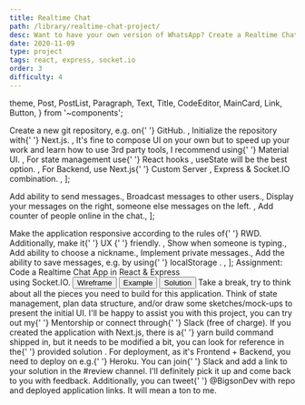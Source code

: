 ```yaml
---
title: Realtime Chat
path: /library/realtime-chat-project/
desc: Want to have your own version of WhatsApp? Create a Realtime Chat App with React, Express & Socket.IO.
date: 2020-11-09
type: project
tags: react, express, socket.io
order: 3
difficulty: 4
---
```



  theme,
  Post,
  PostList,
  Paragraph,
  Text,
  Title,
  CodeEditor,
  MainCard,
  Link,
  Button,
} from '~components';

  <Text>
    Create a new git repository, e.g. on{' '}
    <Link href="http://github.com/">GitHub</Link>.
  </Text>,
  <Text>
    Initialize the repository with{' '}
    <Link href="https://nextjs.org/">Next.js</Link>.
  </Text>,
  <Text>
    It's fine to compose UI on your own but to speed up your work and learn how
    to use 3rd party tools, I recommend using{' '}
    <Link href="https://material-ui.com/">Material UI</Link>.
  </Text>,
  <Text>
    For state management use{' '}
    <Link href="https://reactjs.org/docs/hooks-reference.html">
      React hooks
    </Link>
    , <Link href="https://reactjs.org/docs/hooks-reference.html#usestate">
      useState
    </Link> will be the best option.
  </Text>,
  <Text>
    For Backend, use Next.js{' '}
    <Link href="https://nextjs.org/docs/advanced-features/custom-server">
      Custom Server
    </Link>
    , <Link href="https://expressjs.com/">Express</Link> & <Link href="https://socket.io/">
      Socket.IO
    </Link> combination.
  </Text>,
];

  <Text>Add ability to send messages.</Text>,
  <Text>Broadcast messages to other users.</Text>,
  <Text>
    Display your messages on the right, someone else messages on the left.
  </Text>,
  <Text>Add counter of people online in the chat.</Text>,
];

  <Text>
    Make the application responsive according to the rules of{' '}
    <Link href="https://web.dev/responsive-web-design-basics/">RWD</Link>.
    Additionally, make it{' '}
    <Link href="https://www.interaction-design.org/literature/topics/ux-design">
      UX
    </Link>{' '}
    friendly.
  </Text>,
  <Text>Show when someone is typing.</Text>,
  <Text>Add ability to choose a nickname.</Text>,
  <Text>Implement private messages.</Text>,
  <Text>
    Add the ability to save messages, e.g. by using{' '}
    <Link href="https://developer.mozilla.org/en-US/docs/Web/API/Window/localStorage">
      localStorage
    </Link>
    .
  </Text>,
];

<Post>
  <Space size="large" direction="vertical">
    <MainCard title="About this project">
      <Title
        align="center"
        transform="none"
        marginBottom={theme.spacing.large}
        color={theme.colors.primary}
        fontSize={theme.fontSize.large}
        fontWeight={theme.fontWeight.stronger}
      >
        Realtime Chat
      </Title>
      <Paragraph align="center">
        <Text strong>Assignment:</Text> Code a Realtime Chat App in React &
        Express <br />
        using Socket.IO.
      </Paragraph>
      <Row gutter={[16, 16]} justify="center">
        <Col>
          <Link href="https://www.figma.com/file/wcTJcE0Foi1u3cTkV347Xx/Wireframes?node-id=264242%3A0">
            <Button type="secondary">Wireframe</Button>
          </Link>
        </Col>
        <Col>
          <Link href="https://morning-meadow-64994.herokuapp.com/">
            <Button type="secondary">Example</Button>
          </Link>
        </Col>
        <Col>
          <Link href="https://github.com/bigsondev/realtime-chat">
            <Button type="secondary">Solution</Button>
          </Link>
        </Col>
      </Row>
    </MainCard>
    <MainCard>
      <Title level={3}>Project Requirements</Title>
      <PostList data={projectRequirements} />
    </MainCard>
    <MainCard>
      <Title level={3}>Fundamental Features</Title>
      <PostList data={mustHaveFeatures} />
    </MainCard>
    <MainCard>
      <Title level={3}>Additional Features</Title>
      <PostList data={additionalFeatures} />
    </MainCard>
    <MainCard>
      <Title level={3}>Stuck, can't progress?</Title>
      <Paragraph>
        Take a break, try to think about all the pieces you need to build for
        this application. Think of state management, plan data structure, and/or
        draw some sketches/mock-ups to present the initial UI. I'll be happy to
        assist you with this project, you can try out my{' '}
        <GatsbyLink to="/mentorship/#bigsondev-offer">Mentorship</GatsbyLink> or
        connect through{' '}
        <GatsbyLink to="/start-here/#bigsondev-slack">Slack</GatsbyLink> (free
        of charge).
      </Paragraph>
    </MainCard>
    <MainCard>
      <Title level={3}>Building & Deploying</Title>
      <Paragraph>
        If you created the application with Next.js, there is a{' '}
        <Text code>yarn build</Text> command shipped in, but it needs to be
        modified a bit, you can look for reference in the{' '}
        <Link href="https://github.com/bigsondev/realtime-chat/blob/main/package.json">
          provided solution
        </Link>
        . For deployment, as it's Frontend + Backend, you need to deploy on e.g.{' '}
        <Link href="https://www.heroku.com/">Heroku</Link>.
      </Paragraph>
    </MainCard>
    <MainCard>
      <Title level={3}>Share your solution</Title>
      <Paragraph>
        You can join{' '}
        <GatsbyLink to="/start-here/#bigsondev-slack">Slack</GatsbyLink> and add
        a link to your solution in the <Text strong>#review</Text> channel. I'll
        definitely pick it up and come back to you with feedback. Additionally,
        you can tweet{' '}
        <Link href="https://twitter.com/BigsonDev">@BigsonDev</Link> with repo
        and deployed application links. It will mean a ton to me.
      </Paragraph>
    </MainCard>
  </Space>
</Post>
